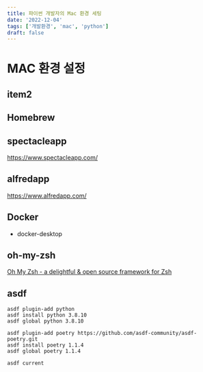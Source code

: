 ```yaml
---
title: 파이썬 개발자의 Mac 환경 세팅
date: '2022-12-04'
tags: ['개발환경', 'mac', 'python']
draft: false
---
```


# MAC 환경 설정

## item2


## Homebrew

## spectacleapp
https://www.spectacleapp.com/

## alfredapp
https://www.alfredapp.com/

## Docker
* docker-desktop

## oh-my-zsh
[Oh My Zsh - a delightful & open source framework for Zsh](https://ohmyz.sh/)

## asdf

```
asdf plugin-add python
asdf install python 3.8.10
asdf global python 3.8.10

asdf plugin-add poetry https://github.com/asdf-community/asdf-poetry.git
asdf install poetry 1.1.4
asdf global poetry 1.1.4

asdf current
```
